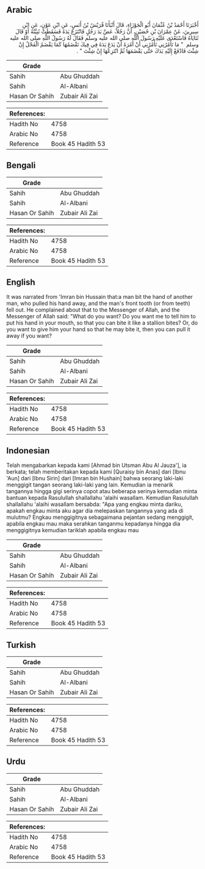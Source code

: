 ## Arabic


<div dir="rtl" lang="ar" style={{fontSize:'larger',backgroundColor:'#f8f9fa',padding:20}}>
أَخْبَرَنَا أَحْمَدُ بْنُ عُثْمَانَ أَبُو الْجَوْزَاءِ، قَالَ أَنْبَأَنَا قُرَيْشُ بْنُ أَنَسٍ، عَنِ ابْنِ عَوْنٍ، عَنِ ابْنِ سِيرِينَ، عَنْ عِمْرَانَ بْنِ حُصَيْنٍ، أَنَّ رَجُلاً، عَضَّ يَدَ رَجُلٍ فَانْتَزَعَ يَدَهُ فَسَقَطَتْ ثَنِيَّتُهُ أَوْ قَالَ ثَنَايَاهُ فَاسْتَعْدَى عَلَيْهِ رَسُولَ اللَّهِ صلى الله عليه وسلم فَقَالَ لَهُ رَسُولُ اللَّهِ صلى الله عليه وسلم ‏ "‏ مَا تَأْمُرُنِي تَأْمُرُنِي أَنْ آمُرَهُ أَنْ يَدَعَ يَدَهُ فِي فِيكَ تَقْضَمُهَا كَمَا يَقْضَمُ الْفَحْلُ إِنْ شِئْتَ فَادْفَعْ إِلَيْهِ يَدَكَ حَتَّى يَقْضَمَهَا ثُمَّ انْتَزِعْهَا إِنْ شِئْتَ ‏"‏ ‏.‏
</div>
<div style={{backgroundColor:'#f8f9fa',padding:20, marginBottom: 10}}><table> <thead> <tr> <th>Grade</th> <th></th> </tr> </thead> <tbody> <tr><td>Sahih</td><td>Abu Ghuddah</td></tr><tr><td>Sahih</td><td>Al-Albani</td></tr><tr><td>Hasan Or Sahih</td><td>Zubair Ali Zai</td></tr></tbody></table><table> <thead> <tr> <th>References:</th> <th></th> </tr> </thead> <tbody><tr><td>Hadith No</td><td>4758</td></tr><tr><td>Arabic No</td><td>4758</td></tr><tr><td>Reference</td><td>Book 45 Hadith 53</td></tr></tbody></table></div>

## Bengali


<div dir="ltr" lang="bn" style={{fontSize:'larger',backgroundColor:'#f8f9fa',padding:20}}>

</div>
<div style={{backgroundColor:'#f8f9fa',padding:20, marginBottom: 10}}><table> <thead> <tr> <th>Grade</th> <th></th> </tr> </thead> <tbody> <tr><td>Sahih</td><td>Abu Ghuddah</td></tr><tr><td>Sahih</td><td>Al-Albani</td></tr><tr><td>Hasan Or Sahih</td><td>Zubair Ali Zai</td></tr></tbody></table><table> <thead> <tr> <th>References:</th> <th></th> </tr> </thead> <tbody><tr><td>Hadith No</td><td>4758</td></tr><tr><td>Arabic No</td><td>4758</td></tr><tr><td>Reference</td><td>Book 45 Hadith 53</td></tr></tbody></table></div>

## English


<div dir="ltr" lang="en" style={{fontSize:'larger',backgroundColor:'#f8f9fa',padding:20}}>
It was narrated from 'Imran bin Hussain that:a man bit the hand of another man, who pulled his hand away, and the man's front tooth (or from teeth) fell out. He complained about that to the Messenger of Allah, and the Messenger of Allah said: "What do you want? Do you want me to tell him to put his hand in your mouth, so that you can bite it like a stallion bites? Or, do you want to give him your hand so that he may bite it, then you can pull it away if you want?
</div>
<div style={{backgroundColor:'#f8f9fa',padding:20, marginBottom: 10}}><table> <thead> <tr> <th>Grade</th> <th></th> </tr> </thead> <tbody> <tr><td>Sahih</td><td>Abu Ghuddah</td></tr><tr><td>Sahih</td><td>Al-Albani</td></tr><tr><td>Hasan Or Sahih</td><td>Zubair Ali Zai</td></tr></tbody></table><table> <thead> <tr> <th>References:</th> <th></th> </tr> </thead> <tbody><tr><td>Hadith No</td><td>4758</td></tr><tr><td>Arabic No</td><td>4758</td></tr><tr><td>Reference</td><td>Book 45 Hadith 53</td></tr></tbody></table></div>

## Indonesian


<div dir="ltr" lang="id" style={{fontSize:'larger',backgroundColor:'#f8f9fa',padding:20}}>
Telah mengabarkan kepada kami [Ahmad bin Utsman Abu Al Jauza'], ia berkata; telah memberitakan kepada kami [Quraisy bin Anas] dari [Ibnu 'Aun] dari [Ibnu Sirin] dari [Imran bin Hushain] bahwa seorang laki-laki menggigit tangan seorang laki-laki yang lain. Kemudian ia menarik tangannya hingga gigi serinya copot atau beberapa serinya kemudian minta bantuan kepada Rasulullah shallallahu 'alaihi wasallam. Kemudian Rasulullah shallallahu 'alaihi wasallam bersabda: "Apa yang engkau minta dariku, apakah engkau minta aku agar dia melepaskan tangannya yang ada di mulutmu? Engkau menggigitnya sebagaimana pejantan sedang menggigit, apabila engkau mau maka serahkan tanganmu kepadanya hingga dia menggigitnya kemudian tariklah apabila engkau mau
</div>
<div style={{backgroundColor:'#f8f9fa',padding:20, marginBottom: 10}}><table> <thead> <tr> <th>Grade</th> <th></th> </tr> </thead> <tbody> <tr><td>Sahih</td><td>Abu Ghuddah</td></tr><tr><td>Sahih</td><td>Al-Albani</td></tr><tr><td>Hasan Or Sahih</td><td>Zubair Ali Zai</td></tr></tbody></table><table> <thead> <tr> <th>References:</th> <th></th> </tr> </thead> <tbody><tr><td>Hadith No</td><td>4758</td></tr><tr><td>Arabic No</td><td>4758</td></tr><tr><td>Reference</td><td>Book 45 Hadith 53</td></tr></tbody></table></div>

## Turkish


<div dir="ltr" lang="tr" style={{fontSize:'larger',backgroundColor:'#f8f9fa',padding:20}}>

</div>
<div style={{backgroundColor:'#f8f9fa',padding:20, marginBottom: 10}}><table> <thead> <tr> <th>Grade</th> <th></th> </tr> </thead> <tbody> <tr><td>Sahih</td><td>Abu Ghuddah</td></tr><tr><td>Sahih</td><td>Al-Albani</td></tr><tr><td>Hasan Or Sahih</td><td>Zubair Ali Zai</td></tr></tbody></table><table> <thead> <tr> <th>References:</th> <th></th> </tr> </thead> <tbody><tr><td>Hadith No</td><td>4758</td></tr><tr><td>Arabic No</td><td>4758</td></tr><tr><td>Reference</td><td>Book 45 Hadith 53</td></tr></tbody></table></div>

## Urdu


<div dir="rtl" lang="ur" style={{fontSize:'larger',backgroundColor:'#f8f9fa',padding:20}}>

</div>
<div style={{backgroundColor:'#f8f9fa',padding:20, marginBottom: 10}}><table> <thead> <tr> <th>Grade</th> <th></th> </tr> </thead> <tbody> <tr><td>Sahih</td><td>Abu Ghuddah</td></tr><tr><td>Sahih</td><td>Al-Albani</td></tr><tr><td>Hasan Or Sahih</td><td>Zubair Ali Zai</td></tr></tbody></table><table> <thead> <tr> <th>References:</th> <th></th> </tr> </thead> <tbody><tr><td>Hadith No</td><td>4758</td></tr><tr><td>Arabic No</td><td>4758</td></tr><tr><td>Reference</td><td>Book 45 Hadith 53</td></tr></tbody></table></div>